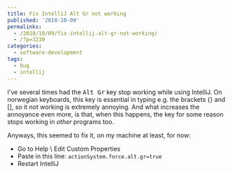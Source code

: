 ```yaml
---
title: Fix IntelliJ Alt Gr not working
published: '2018-10-09'
permalinks:
  - /2018/10/09/fix-intellij-alt-gr-not-working/
  - /?p=3230
categories:
  - software-development
tags:
  - bug
  - intellij
---
```


I've several times had the <kbd>Alt Gr</kbd> key stop working while using IntelliJ. On norwegian keyboards, this key is essential in typing e.g. the brackets \{\} and \[\], so it not working is extremely annoying. And what increases the annoyance even more, is that, when this happens, the key for some reason stops working in _other_ programs too.

Anyways, this seemed to fix it, on my machine at least, for now:

- Go to Help \ Edit Custom Properties
- Paste in this line: `actionSystem.force.alt.gr=true`
- Restart IntelliJ
